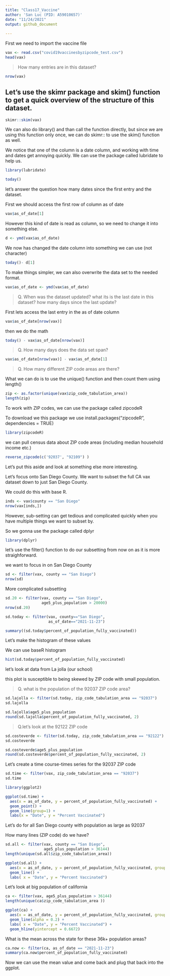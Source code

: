 ```yaml
---
title: "Class17_Vaccine"
author: 'San Luc (PID: A59010657)'
date: "11/24/2021"
output: github_document
   
---
```


First we need to import the vaccine file 

```r
vax <- read.csv("covid19vaccinesbyzipcode_test.csv")
head(vax)
```


> How many entries are in this dataset? 

```r
nrow(vax)
```

## Let's use the skimr package and skim() function to get a quick overview of the structure of this dataset.

```r
skimr::skim(vax)
```

We can also do library() and than call the function directly, but since we are using this function only once, we can do skimr:: to use the skim() function as well. 

We notice that one of the column is a date column, and working with time and dates get annoying quickly. We can use the package called lubridate to help us. 

```r
library(lubridate)
```
```r
today()
```

let's answer the question how many dates since the first entry and the dataset. 

First we should access the first row of column as of date
```r
vax$as_of_date[1]
```
However this kind of date is read as column, so we need to change it into something else. 

```r
d <- ymd(vax$as_of_date)
```
We now has changed the date column into something we can use (not character)

```r
today()- d[1]
```

To make things simpler, we can also overwrite the data set to the needed format. 

```r
vax$as_of_date <- ymd(vax$as_of_date)
```

> Q. When was the dataset updated? what its is the last date in this dataset? how many days since the last update? 

First lets access the last entry in the as of date column 
```r
vax$as_of_date[nrow(vax)]
```

then we do the math

```r
today() - vax$as_of_date[nrow(vax)]
```

> Q. How many days does the data set span? 

```r
vax$as_of_date[nrow(vax)] - vax$as_of_date[1]
```
> Q. How many different ZIP code areas are there? 

What we can do is to use the unique() function and then count them using length()

```r
zip <- as.factor(unique(vax$zip_code_tabulation_area))
length(zip)

```
To work with ZIP codes, we can use the package called zipcodeR

To download we this package we use install.packages("zipcodeR", dependencies = TRUE)
```r
library(zipcodeR)
```

we can pull census data about ZIP code areas (including median household income etc.)
```r
reverse_zipcode(c('92037', "92109") )
```

Let's put this aside and look at something else more interesting. 

Let's focus onto San Diego County. We want to subset the full CA vax dataset down to just San Diego County. 

We could do this with base R. 

```r
inds <- vax$county == "San Diego"
nrow(vax[inds,])
```

However, sub-setting can get tedious and complicated quickly when you have multiple things we want to subset by. 

So we gonna use the package called dplyr

```r
library(dplyr)
```
let's use the filter() function to do our subsetting from now on as it is more straighforward. 

we want to focus in on San Diego County 

```r
sd <- filter(vax, county == "San Diego")
nrow(sd)
```

More complicated subsetting 

```r
sd.20 <- filter(vax, county == "San Diego",
                age5_plus_population > 20000)
nrow(sd.20)
```


```r
sd.today <- filter(vax, county=="San Diego",
                   as_of_date=="2021-11-23")
```

```r
summary((sd.today$percent_of_population_fully_vaccinated))
```

Let's make the histogram of these values 

We can use baseR histogram 
```r
hist(sd.today$percent_of_population_fully_vaccinated)
```


let's look at data from La jolla (our school)

 this plot is susceptible to being skewed by ZIP code with small population. 

> Q. what is the population of the 92037 ZIP code area? 

```r
sd.lajolla <- filter(sd.today, zip_code_tabulation_area == "92037")
sd.lajolla
```

```r
sd.lajolla$age5_plus_population
round(sd.lajolla$percent_of_population_fully_vaccinated, 2)
```

> Q.let's look at the 92122 ZIP code 

```r
sd.costeverde <- filter(sd.today, zip_code_tabulation_area == "92122")
sd.costeverde
```

```r
sd.costeverde$age5_plus_population
round(sd.costeverde$percent_of_population_fully_vaccinated, 2)
```

Let's create a time course-times series for the 92037 ZIP code 

```r
sd.time <- filter(vax, zip_code_tabulation_area == "92037")
sd.time
```

```r
library(ggplot2)
```

```r
ggplot(sd.time) + 
  aes(x = as_of_date, y = percent_of_population_fully_vaccinated) + 
  geom_point() + 
  geom_line(group=1) + 
  labs(x = "Date", y = "Percent Vaccinated")
```


Let's do for all San Diego county with population as large as 92037

How many lines (ZIP code) do we have? 



```r
sd.all <- filter(vax, county == "San Diego",
                 age5_plus_population > 36144)
length(unique(sd.all$zip_code_tabulation_area))
```


```r
ggplot(sd.all) + 
  aes(x = as_of_date, y = percent_of_population_fully_vaccinated, group = zip_code_tabulation_area) + 
  geom_line() + 
  labs( x = "Date", y = "Percent Vaccinated")
```


Let's look at big population of california 

```r
ca <- filter(vax, age5_plus_population > 36144)
length(unique(ca$zip_code_tabulation_area ))
```
```r
ggplot(ca) + 
  aes(x = as_of_date, y = percent_of_population_fully_vaccinated, group = zip_code_tabulation_area) + 
  geom_line(alpha = 0.2) + 
  labs( x = "Date", y = "Percent Vaccinated") + 
  geom_hline(yintercept = 0.6672)
```

What is the mean across the state for these 36k+ population areas? 

```r
ca.now <- filter(ca, as_of_date == "2021-11-23")
summary(ca.now$percent_of_population_fully_vaccinated)
```

Now we can use the mean value and come back and plug that back into the ggplot. 









